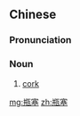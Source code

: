==Chinese==
{{zh-forms}}

===Pronunciation===
{{zh-pron
|m=píngsāi
|c=ping4 sak1
|cat=n
}}

===Noun===
{{zh-noun}}

# [[cork]] {{gloss|bottle stopper}}

[[mg:瓶塞]]
[[zh:瓶塞]]